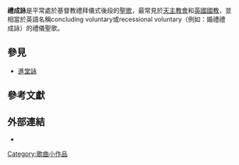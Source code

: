 {{unreferenced|time=2016-05-16T16:05:47+00:00}}
'''禮成詠'''是平常處於基督教禮拜儀式後段的[[聖歌|聖歌]]，最常見於[[天主教會|天主教會]]和[[英國國教|英國國教]]，並相當於英語名稱concluding voluntary或recessional voluntary（例如：婚禮禮成詠）的禮儀聖歌。

== 參見 ==
* [[進堂詠|進堂詠]]

== 參考文獻 ==

== 外部連結 ==
* {{Wiktionary-inline|recessional}}
[[Category:歌曲小作品|Category:歌曲小作品]]